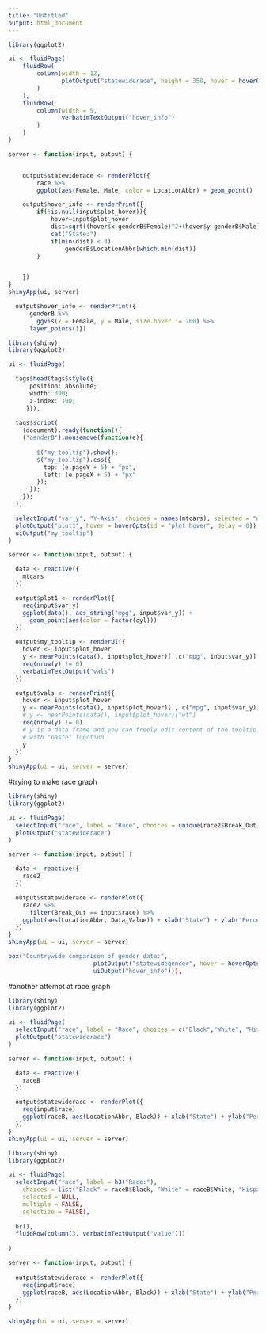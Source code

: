```yaml
---
title: "Untitled"
output: html_document
---
```

```r

library(ggplot2)

ui <- fluidPage(
    fluidRow(
        column(width = 12,
               plotOutput("statewiderace", height = 350, hover = hoverOpts(id ="plot_hover"))
        )
    ),
    fluidRow(
        column(width = 5,
               verbatimTextOutput("hover_info")
        )
    )
)

server <- function(input, output) {


    output$statewiderace <- renderPlot({
        race %>%
        ggplot(aes(Female, Male, color = LocationAbbr) + geom_point()  + guides(color = guide_legend(title = "State:")))})

    output$hover_info <- renderPrint({
        if(!is.null(input$plot_hover)){
            hover=input$plot_hover
            dist=sqrt((hover$x-genderB$Female)^2+(hover$y-genderB$Male)^2)
            cat("State:")
            if(min(dist) < 3)
                genderB$LocationAbbr[which.min(dist)]
        }


    })
}
shinyApp(ui, server)
```

```r
  
  output$hover_info <- renderPrint({
      genderB %>% 
        ggvis(x = Female, y = Male, size.hover := 200) %>%
      layer_points()})

```

```r
library(shiny)
library(ggplot2)

ui <- fluidPage(

  tags$head(tags$style({
      position: absolute;
      width: 300;
      z-index: 100;
     })),
  
  tags$script(
    (document).ready(function(){
    ("genderB").mousemove(function(e){ 
        
        $("my_tooltip").show();         
        $("my_tooltip").css({             
          top: (e.pageY + 5) + "px",             
          left: (e.pageX + 5) + "px"         
        });     
      });     
    });
  ),

  selectInput("var_y", "Y-Axis", choices = names(mtcars), selected = "disp"),
  plotOutput("plot1", hover = hoverOpts(id = "plot_hover", delay = 0)),
  uiOutput("my_tooltip")
)

server <- function(input, output) {

  data <- reactive({
    mtcars
  })

  output$plot1 <- renderPlot({
    req(input$var_y)
    ggplot(data(), aes_string("mpg", input$var_y)) + 
      geom_point(aes(color = factor(cyl)))
  })

  output$my_tooltip <- renderUI({
    hover <- input$plot_hover 
    y <- nearPoints(data(), input$plot_hover)[ ,c("mpg", input$var_y)]
    req(nrow(y) != 0)
    verbatimTextOutput("vals")
  })

  output$vals <- renderPrint({
    hover <- input$plot_hover 
    y <- nearPoints(data(), input$plot_hover)[ , c("mpg", input$var_y)]
    # y <- nearPoints(data(), input$plot_hover)["wt"]
    req(nrow(y) != 0)
    # y is a data frame and you can freely edit content of the tooltip 
    # with "paste" function 
    y
  })
}
shinyApp(ui = ui, server = server)
```

#trying to make race graph
```r
library(shiny)
library(ggplot2)

ui <- fluidPage(
  selectInput("race", label = "Race", choices = unique(race2$Break_Out), selected = "disp"),
  plotOutput("statewiderace")
)

server <- function(input, output) {

  data <- reactive({
    race2
  })

  output$statewiderace <- renderPlot({
    race2 %>%
      filter(Break_Out == input$race) %>%
    ggplot(aes(LocationAbbr, Data_Value)) + xlab("State") + ylab("Percent") + geom_bar(stat = "identity") + theme(axis.text.x = element_text(angle = 60, hjust = 1))
  })
}
shinyApp(ui = ui, server = server)
```

```r
box("Countrywide comparison of gender data:",
                        plotOutput("statewidegender", hover = hoverOpts(id = "plot_hover", delay = 0)),
                        uiOutput("hover_info"))),


```

#another attempt at race graph

```r
library(shiny)
library(ggplot2)

ui <- fluidPage(
  selectInput("race", label = "Race", choices = c("Black","White", "Hispanic", "MultiRacial", "Other"), selected = "disp"),
  plotOutput("statewiderace")
)

server <- function(input, output) {

  data <- reactive({
    raceB
  })

  output$statewiderace <- renderPlot({
    req(input$race)
    ggplot(raceB, aes(LocationAbbr, Black)) + xlab("State") + ylab("Percent") + geom_bar(stat = "identity") + theme(axis.text.x = element_text(angle = 60, hjust = 1))
  })
}
shinyApp(ui = ui, server = server)
```

```r
library(shiny)
library(ggplot2)

ui <- fluidPage(
  selectInput("race", label = h3("Race:"), 
    choices = list("Black" = raceB$Black, "White" = raceB$White, "Hispanic" = raceB$Hispanic, "MultiRacial" = raceB$MultiRacial, "Other" = raceB$Other),
    selected = NULL,
    multiple = FALSE,
    selectize = FALSE),
  
  hr(),
  fluidRow(column(3, verbatimTextOutput("value")))
  
)

server <- function(input, output) {
  
  output$statewiderace <- renderPlot({
    req(input$race)
    ggplot(raceB, aes(LocationAbbr, Black)) + xlab("State") + ylab("Percent") + geom_bar(stat = "identity") + theme(axis.text.x = element_text(angle = 60, hjust = 1))
  })
}

shinyApp(ui = ui, server = server)
```



